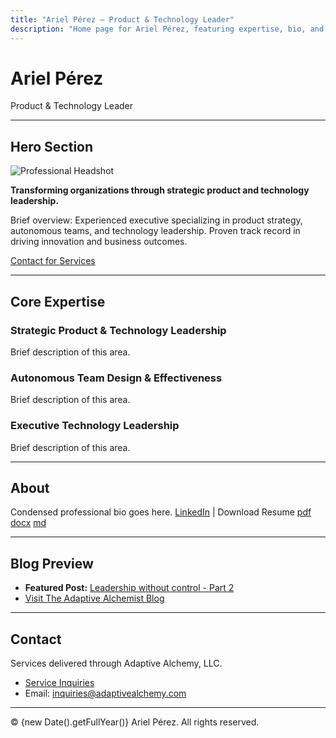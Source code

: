 ```yaml
---
title: "Ariel Pérez – Product & Technology Leader"
description: "Home page for Ariel Pérez, featuring expertise, bio, and contact."
---
```


# Ariel Pérez

Product & Technology Leader

---

## Hero Section

![Professional Headshot](/professional_profile.jpg)

**Transforming organizations through strategic product and technology leadership.**

Brief overview: Experienced executive specializing in product strategy, autonomous teams, and technology leadership. Proven track record in driving innovation and business outcomes.

[Contact for Services](mailto:inquiries@adaptivealchemy.com)

---

## Core Expertise

### Strategic Product & Technology Leadership
Brief description of this area.

### Autonomous Team Design & Effectiveness
Brief description of this area.

### Executive Technology Leadership
Brief description of this area.

---

## About

Condensed professional bio goes here. [LinkedIn](https://linkedin.com/in/arielperez) | Download Resume [pdf](/Ariel_Perez_Resume_2025.pdf) [docx](/Ariel_Perez_Resume_2025.docx) [md](Ariel_Perez_Resume_2025.md)

---

## Blog Preview

- **Featured Post:** [Leadership without control - Part 2](https://www.adaptivealchemist.com/leadership-without-control-part-2/)
- [Visit The Adaptive Alchemist Blog](https://www.adaptivealchemist.com)

---

## Contact

Services delivered through Adaptive Alchemy, LLC.

- [Service Inquiries](mailto:inquiries@adaptivealchemy.com)
- Email: inquiries@adaptivealchemy.com

---

© {new Date().getFullYear()} Ariel Pérez. All rights reserved. 
